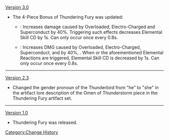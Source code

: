 [[Version 3.0]]
* The 4-Piece Bonus of Thundering Fury was updated:
** {{Color|Old effect}}: Increases damage caused by Overloaded, Electro-Charged and Superconduct by 40%. Triggering such effects decreases Elemental Skill CD by 1s. Can only occur once every 0.8s.
** {{Color|New effect}}: Increases DMG caused by Overloaded, Electro-Charged, Superconduct, and {{Highlight|Hyperbloom}} by 40%, {{Highlight|and the DMG Bonus conferred by Aggravate is increased by 20%}}. When {{Highlight|Quicken}} or the aforementioned Elemental Reactions are triggered, Elemental Skill CD is decreased by 1s. Can only occur once every 0.8s.
----
[[Version 2.3]]
* Changed the gender pronoun of the Thunderbird from "he" to "she" in the artifact lore description of the Omen of Thunderstorm piece in the Thundering Fury artifact set.
----
[[Version 1.0]]
* Thundering Fury was released.
<noinclude>[[Category:Change History]]</noinclude>